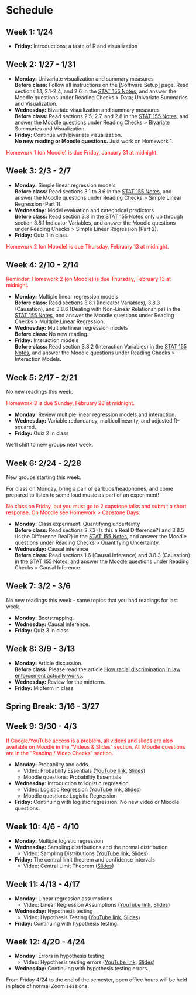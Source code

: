 # Schedule {-}

## Week 1: 1/24 {-}

- **Friday:** Introductions; a taste of R and visualization

## Week 2: 1/27 - 1/31 {-}

- **Monday:** Univariate visualization and summary measures    
    **Before class:** Follow all instructions on the [Software Setup] page. Read sections 1.1, 2.1-2.4, and 2.6 in the [STAT 155 Notes](https://bcheggeseth.github.io/Stat155Notes/index.html), and answer the Moodle questions under Reading Checks > Data; Univariate Summaries and Visualization.
- **Wednesday:** Bivariate visualization and summary measures    
    **Before class:** Read sections 2.5, 2.7, and 2.8 in the [STAT 155 Notes](https://bcheggeseth.github.io/Stat155Notes/index.html), and answer the Moodle questions under Reading Checks > Bivariate Summaries and Visualization.
- **Friday:** Continue with bivariate visualization.    
    **No new reading or Moodle questions.** Just work on Homework 1.

<span style="color:red">
Homework 1 (on Moodle) is due Friday, January 31 at midnight.
</span>

## Week 3: 2/3 - 2/7 {-}

- **Monday:** Simple linear regression models    
    **Before class:** Read sections 3.1 to 3.6 in the [STAT 155 Notes](https://bcheggeseth.github.io/Stat155Notes/index.html), and answer the Moodle questions under Reading Checks > Simple Linear Regression (Part 1).
- **Wednesday:** Model evaluation and categorical predictors    
    **Before class:** Read section 3.8 in the [STAT 155 Notes](https://bcheggeseth.github.io/Stat155Notes/index.html) only up through section 3.8.1 Indicator Variables, and answer the Moodle questions under Reading Checks > Simple Linear Regression (Part 2).
- **Friday:** Quiz 1 in class

<span style="color:red">
Homework 2 (on Moodle) is due Thursday, February 13 at midnight.
</span>

## Week 4: 2/10 - 2/14 {-}

<span style="color:red">
Reminder: Homework 2 (on Moodle) is due Thursday, February 13 at midnight.
</span>

- **Monday:** Multiple linear regression models    
    **Before class:** Read sections 3.8.1 (Indicator Variables), 3.8.3 (Causation), and 3.8.6 (Dealing with Non-Linear Relationships) in the [STAT 155 Notes](https://bcheggeseth.github.io/Stat155Notes/index.html), and answer the Moodle questions under Reading Checks > Multiple Linear Regression.
- **Wednesday:** Multiple linear regression models    
    **Before class:** No new reading.
- **Friday:** Interaction models    
    **Before class:** Read section 3.8.2 (Interaction Variables) in the [STAT 155 Notes](https://bcheggeseth.github.io/Stat155Notes/index.html), and answer the Moodle questions under Reading Checks > Interaction Models.

## Week 5: 2/17 - 2/21 {-}

No new readings this week.

<span style="color:red">
Homework 3 is due Sunday, February 23 at midnight.
</span>

- **Monday:** Review multiple linear regression models and interaction.
- **Wednesday:** Variable redundancy, multicollinearity, and adjusted R-squared.
- **Friday:** Quiz 2 in class

We'll shift to new groups next week.

## Week 6: 2/24 - 2/28 {-}

New groups starting this week.

For class on Monday, bring a pair of earbuds/headphones, and come prepared to listen to some loud music as part of an experiment!

<span style="color:red">
No class on Friday, but you must go to 2 capstone talks and submit a short response. On Moodle see Homework > Capstone Days.
</span>

- **Monday:** Class experiment! Quantifying uncertainty    
    **Before class:** Read sections 2.7.3 (Is this a Real Difference?) and 3.8.5 (Is the Difference Real?) in the [STAT 155 Notes](https://bcheggeseth.github.io/Stat155Notes/index.html), and answer the Moodle questions under Reading Checks > Quantifying Uncertainty.
- **Wednesday:** Causal inference    
    **Before class:** Read sections 1.6 (Causal Inference) and 3.8.3 (Causation) in the [STAT 155 Notes](https://bcheggeseth.github.io/Stat155Notes/index.html), and answer the Moodle questions under Reading Checks > Causal Inference.

## Week 7: 3/2 - 3/6 {-}

No new readings this week - same topics that you had readings for last week.

- **Monday:** Bootstrapping.
- **Wednesday:** Causal inference.
- **Friday:** Quiz 3 in class

## Week 8: 3/9 - 3/13 {-}

- **Monday:** Article discussion.    
    **Before class:** Please read the article [How racial discrimination in law enforcement actually works](https://www.vox.com/2014/12/1/7311417/race-law-controls).
- **Wednesday:** Review for the midterm.
- **Friday:** Midterm in class

## Spring Break: 3/16 - 3/27 {-}

## Week 9: 3/30 - 4/3 {-}

<span style="color:red">
If Google/YouTube access is a problem, all videos and slides are also available on Moodle in the "Videos & Slides" section. All Moodle questions are in the "Reading / Video Checks" section.
</span>

- **Monday:** Probability and odds.    
    - Video: Probability Essentials ([YouTube link](https://youtu.be/O0voTrgOtQw), [Slides](https://drive.google.com/file/d/1gSOEzbvQKJBf9ozJGdowaVPLNFh-XdUC/view?usp=sharing))
    - Moodle questions: Probability Essentials
- **Wednesday:** Introduction to logistic regression.    
    - Video: Logistic Regression ([YouTube link](https://youtu.be/yi7I2vmxbiQ), [Slides](https://drive.google.com/file/d/1o5WwSnShEazkV_HTWtOCeK4W0snrsep3/view?usp=sharing))
    - Moodle questions: Logistic Regression
- **Friday:** Continuing with logistic regression. No new video or Moodle questions.

## Week 10: 4/6 - 4/10 {-}

- **Monday:** Multiple logistic regression
- **Wednesday:** Sampling distributions and the normal distribution
    - Video: Sampling Distributions ([YouTube link](https://youtu.be/hR3h7VGA3Sc), [Slides](https://drive.google.com/file/d/1HRij3BtATblO9uzeoxGHyirI0b3zzu9D/view?usp=sharing))
- **Friday:** The central limit theorem and confidence intervals
    - Video: Central Limit Theorem ([Slides](https://drive.google.com/file/d/1E4ARLYbdq_YAX8vK28KenAH1mbL3W0wm/view?usp=sharing))

## Week 11: 4/13 - 4/17 {-}

- **Monday:** Linear regression assumptions
    - Video: Linear Regression Assumptions ([YouTube link](https://youtu.be/FFxUbXRuufM), [Slides](https://drive.google.com/file/d/1sXhuyKUHbKJlFtrNBgN2xLw1bu4mUplz/view?usp=sharing))
- **Wednesday:** Hypothesis testing
    - Video: Hypothesis Testing ([YouTube link](https://youtu.be/lwk_-mmfJc8), [Slides](https://drive.google.com/file/d/18zXB3yBCXjASiElfx9ojOVX9M9vpUsUd/view?usp=sharing))
- **Friday:** Continuing with hypothesis testing.

## Week 12: 4/20 - 4/24 {-}

- **Monday:** Errors in hypothesis testing
    - Video: Hypothesis testing errors ([YouTube link](https://youtu.be/NPTMOHa-O-0), [Slides](https://drive.google.com/file/d/1-J0eiI29OHNSSU_tLTpimQzD29FYE8Vi/view?usp=sharing))
- **Wednesday:** Continuing with hypothesis testing errors.

From Friday 4/24 to the end of the semester, open office hours will be held in place of normal Zoom sessions.


